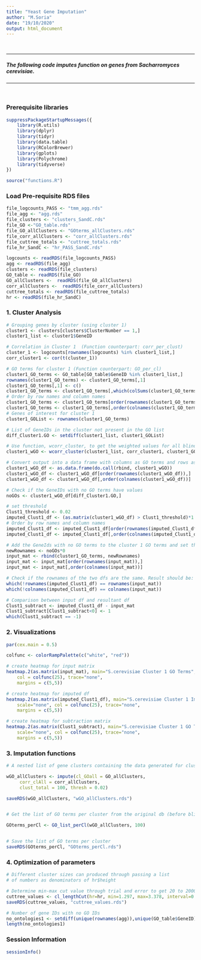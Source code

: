 ```yaml
---
title: "Yeast Gene Imputation"
author: "M.Soria"
date: "19/10/2020"
output: html_document
---
```


</br>

***

##### The following code imputes function on genes from Sacharromyces cerevisiae. 

***

</br>

### Prerequisite libraries

```r

suppressPackageStartupMessages({
    library(R.utils)
    library(dplyr)
    library(tidyr)
    library(data.table)
    library(RColorBrewer)
    library(gplots)
    library(Polychrome)
    library(tidyverse)
})

source("functions.R")

```

### Load Pre-requisite RDS files 

```r

file_logcounts_PASS <- "tmm_agg.rds"
file_agg <- "agg.rds"
file_clusters <- "clusters_SandC.rds"
file_GO <-"GO_table.rds"
file_GO_allClusters <- "GOterms_allClusters.rds"
file_corr_allClusters <- "corr_allClusters.rds"
file_cuttree_totals <- "cuttree_totals.rds"
file_hr_SandC <- "hr_PASS_SandC.rds"

logcounts <- readRDS(file_logcounts_PASS)
agg <- readRDS(file_agg)
clusters <- readRDS(file_clusters)
GO_table <- readRDS(file_GO)
GO_allClusters <-  readRDS(file_GO_allClusters)
corr_allClusters <-  readRDS(file_corr_allClusters)
cuttree_totals <- readRDS(file_cuttree_totals)
hr <- readRDS(file_hr_SandC)

```

### 1. Cluster Analysis

```r

# Grouping genes by cluster (using cluster 1)
cluster1 <- clusters[clusters$ClusterNumber == 1,] 
cluster1_list <- cluster1$GeneID

# Correlation in Cluster 1  (Function counterpart: corr_per_clust)
cluster_1 <- logcounts[rownames(logcounts) %in% cluster1_list,]
corr_cluster1 <- cor(t(cluster_1))

# GO terms for cluster 1 (Function counterpart: GO_per_cl)
cluster1_GO_terms <- GO_table[GO_table$GeneID %in% cluster1_list,]
rownames(cluster1_GO_terms) <- cluster1_GO_terms[,1] 
cluster1_GO_terms[,1] <- c()
cluster1_GO_terms <- cluster1_GO_terms[,which(colSums(cluster1_GO_terms) > 0)]
# Order by row names and column names
cluster1_GO_terms <- cluster1_GO_terms[order(rownames(cluster1_GO_terms)),]
cluster1_GO_terms <- cluster1_GO_terms[,order(colnames(cluster1_GO_terms))]
# Genes of interest for cluster 1
cluster1_GOList <- rownames(cluster1_GO_terms)

# List of GeneIDs in the cluster not present in the GO list
diff_Cluster1.GO <- setdiff(cluster1_list, cluster1_GOList)

# Use function, wcorr_cluster, to get the weighted values for all blinded genes in cluster 1
cluster1_wGO <- wcorr_cluster(cluster1_list, corr_cluster1, cluster1_GO_terms)

# Convert output into a data frame with columns as GO terms and rows as gene names
cluster1_wGO_df <- as.data.frame(do.call(rbind, cluster1_wGO))
cluster1_wGO_df <- cluster1_wGO_df[order(rownames(cluster1_wGO_df)),]
cluster1_wGO_df <- cluster1_wGO_df[,order(colnames(cluster1_wGO_df))]

# Check if the GeneIDs with no GO terms have values
noGOs <- cluster1_wGO_df[diff_Cluster1.GO,]

# set threshold
Clust1_threshold <- 0.02
imputed_Clust1_df <- (as.matrix(cluster1_wGO_df) > Clust1_threshold)*1
# Order by row names and column names
imputed_Clust1_df <- imputed_Clust1_df[order(rownames(imputed_Clust1_df)),]
imputed_Clust1_df <- imputed_Clust1_df[,order(colnames(imputed_Clust1_df))]

# Add the GeneIds with no GO terms to the cluster 1 GO terms and set them to zero. This will serve as the input (original) matrix
newRownames <- noGOs*0
input_mat <- rbind(cluster1_GO_terms, newRownames)
input_mat <- input_mat[order(rownames(input_mat)),]
input_mat <- input_mat[,order(colnames(input_mat))]

# Check if the rownames of the two dfs are the same. Result should be: integer(0)
which(!rownames(imputed_Clust1_df) == rownames(input_mat))
which(!colnames(imputed_Clust1_df) == colnames(input_mat))

# Comparison between input df and resultant df
Clust1_subtract <- imputed_Clust1_df - input_mat
Clust1_subtract[Clust1_subtract<0] <- 1
which(Clust1_subtract == -1)

```

### 2. Visualizations

```r

par(cex.main = 0.5)

colfunc <- colorRampPalette(c("white", "red"))

# create heatmap for input matrix
heatmap.2(as.matrix(input_mat), main="S.cerevisiae Cluster 1 GO Terms", scale="none",
    col = colfunc(25), trace="none", 
    margins = c(5,5))

# create heatmap for imputed df
heatmap.2(as.matrix(imputed_Clust1_df), main="S.cerevisiae Cluster 1 Imputed GO Terms", 
    scale="none", col = colfunc(25), trace="none", 
    margins = c(5,5))

# create heatmap for subtraction matrix
heatmap.2(as.matrix(Clust1_subtract), main="S.cerevisiae Cluster 1 GO Terms vs Imputed GO Terms", 
    scale="none", col = colfunc(25), trace="none", 
    margins = c(5,5))

```

### 3. Imputation functions

```r

# A nested list of gene clusters containing the data generated for cluster analysis. 

wGO_allClusters <- impute(cl_GOall = GO_allClusters, 
     corr_clAll = corr_allClusters,
     clust_total = 100, thresh = 0.02)

saveRDS(wGO_allClusters, "wGO_allClusters.rds")


# Get the list of GO terms per cluster from the original db (before blinding) to use as a reference for filtering the relevant GO terms per cluster. This also makes sure that dimensions (number of columns) in all of the trials are equal.

GOterms_perCl <- GO_list_perCl(wGO_allClusters, 100)


# Save the list of GO terms per cluster
saveRDS(GOterms_perCl, "GOterms_perCl.rds")
```

### 4. Optimization of parameters

```r

# Different cluster sizes can produced through passing a list 
# of numbers as denominators of hr$height  

# Determine min-max cut value through trial and error to get 20 to 2000 total clusters
cuttree_values <- cl_lengthCut(hr=hr, min=1.297, max=3.378, interval=0.001)
saveRDS(cuttree_values, "cuttree_values.rds")

# Number of gene IDs with no GO IDs
no_ontologies1 <- setdiff(unique(rownames(agg)),unique(GO_table$GeneID))
length(no_ontologies1)
```


### Session Information 

```r

sessionInfo()

```
